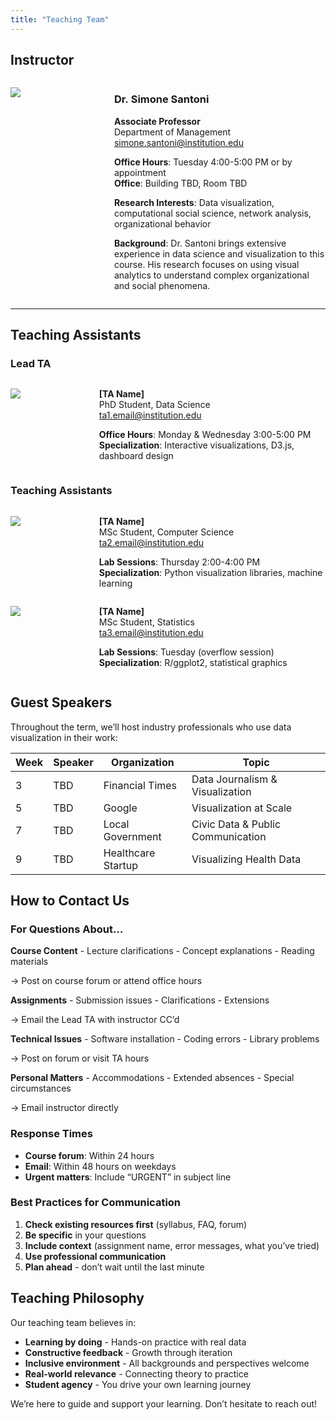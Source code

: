 ```yaml
---
title: "Teaching Team"
---
```


## Instructor

:::: {.columns}

::: {.column width="30%"}
![](images/placeholder-instructor.jpg){.rounded .img-fluid}
:::

::: {.column width="70%"}
### Dr. Simone Santoni
**Associate Professor**  
Department of Management  
[simone.santoni@institution.edu](mailto:simone.santoni@institution.edu)

**Office Hours**: Tuesday 4:00-5:00 PM or by appointment  
**Office**: Building TBD, Room TBD

**Research Interests**: Data visualization, computational social science, network analysis, organizational behavior

**Background**: Dr. Santoni brings extensive experience in data science and visualization to this course. His research focuses on using visual analytics to understand complex organizational and social phenomena.
:::

::::

---

## Teaching Assistants

### Lead TA

:::: {.columns}

::: {.column width="25%"}
![](images/placeholder-ta1.jpg){.rounded .img-fluid}
:::

::: {.column width="75%"}
**[TA Name]**  
PhD Student, Data Science  
[ta1.email@institution.edu](mailto:ta1.email@institution.edu)

**Office Hours**: Monday & Wednesday 3:00-5:00 PM  
**Specialization**: Interactive visualizations, D3.js, dashboard design
:::

::::

### Teaching Assistants

:::: {.columns}

::: {.column width="25%"}
![](images/placeholder-ta2.jpg){.rounded .img-fluid}
:::

::: {.column width="75%"}
**[TA Name]**  
MSc Student, Computer Science  
[ta2.email@institution.edu](mailto:ta2.email@institution.edu)

**Lab Sessions**: Thursday 2:00-4:00 PM  
**Specialization**: Python visualization libraries, machine learning
:::

::::

:::: {.columns}

::: {.column width="25%"}
![](images/placeholder-ta3.jpg){.rounded .img-fluid}
:::

::: {.column width="75%"}
**[TA Name]**  
MSc Student, Statistics  
[ta3.email@institution.edu](mailto:ta3.email@institution.edu)

**Lab Sessions**: Tuesday (overflow session)  
**Specialization**: R/ggplot2, statistical graphics
:::

::::

## Guest Speakers

Throughout the term, we'll host industry professionals who use data visualization in their work:

| Week | Speaker | Organization | Topic |
|------|---------|--------------|-------|
| 3 | TBD | Financial Times | Data Journalism & Visualization |
| 5 | TBD | Google | Visualization at Scale |
| 7 | TBD | Local Government | Civic Data & Public Communication |
| 9 | TBD | Healthcare Startup | Visualizing Health Data |

## How to Contact Us

### For Questions About...

::: {.grid}

::: {.g-col-6}
**Course Content**
- Lecture clarifications
- Concept explanations
- Reading materials

→ Post on course forum or attend office hours
:::

::: {.g-col-6}
**Assignments**
- Submission issues
- Clarifications
- Extensions

→ Email the Lead TA with instructor CC'd
:::

::: {.g-col-6}
**Technical Issues**
- Software installation
- Coding errors
- Library problems

→ Post on forum or visit TA hours
:::

::: {.g-col-6}
**Personal Matters**
- Accommodations
- Extended absences
- Special circumstances

→ Email instructor directly
:::

:::

### Response Times

- **Course forum**: Within 24 hours
- **Email**: Within 48 hours on weekdays
- **Urgent matters**: Include "URGENT" in subject line

### Best Practices for Communication

1. **Check existing resources first** (syllabus, FAQ, forum)
2. **Be specific** in your questions
3. **Include context** (assignment name, error messages, what you've tried)
4. **Use professional communication**
5. **Plan ahead** - don't wait until the last minute

## Teaching Philosophy

Our teaching team believes in:

- **Learning by doing** - Hands-on practice with real data
- **Constructive feedback** - Growth through iteration
- **Inclusive environment** - All backgrounds and perspectives welcome
- **Real-world relevance** - Connecting theory to practice
- **Student agency** - You drive your own learning journey

We're here to guide and support your learning. Don't hesitate to reach out!